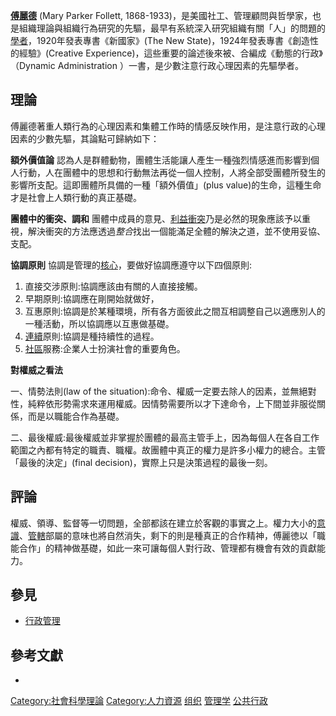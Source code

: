 {{merge to|瑪麗·帕克·傅麗特|discuss=Talk:瑪麗·帕克·傅麗特#请求与動態管理學派合并|time=2018-11-17T11:55:49+00:00}}
{{multiple issues|
{{no footnotes|time=2018-11-17T11:53:29+00:00}}
{{onesource|time=2018-11-17T11:53:29+00:00}}
{{refimprove|time=2018-11-17T11:53:29+00:00}}
}}
'''[[瑪麗·帕克·傅麗特|傅麗德]]''' (Mary Parker Follett, 1868-1933)，是美國社工、管理顧問與哲學家，也是組織理論與組織行為研究的先驅，最早有系統深入研究組織有關「人」的問題的[[學者|學者]]，1920年發表專書《新國家》(The New State)，1924年發表專書《創造性的經驗》(Creative Experience)，這些重要的論述後來被{{link-en|麥卡福|Henry C. Metcalf}}、{{link-en|尤偉克|Lyndall Urwick}}合編成《動態的行政》（Dynamic Administration ）一書，是少數注意行政心理因素的先驅學者。

==理論==
傅麗德著重人類行為的心理因素和集體工作時的情感反映作用，是注意行政的心理因素的少數先驅，其論點可歸納如下：

'''額外價值論''' 認為人是群體動物，團體生活能讓人產生一種強烈情感進而影響到個人行動，人在團體中的思想和行動無法再從一個人控制，人將全部受團體所發生的影響所支配。這即團體所具備的一種「額外價值」(plus value)的生命，這種生命才是社會上人類行動的真正基礎。

'''團體中的衝突、調和''' 團體中成員的意見、[[利益衝突|利益衝突]]乃是必然的現象應該予以重視，解決衝突的方法應透過''整合''找出一個能滿足全體的解決之道，並不使用妥協、支配。

'''協調原則''' 協調是管理的[[核心|核心]]，要做好協調應遵守以下四個原則:
#直接交涉原則:協調應該由有關的人直接接觸。
#早期原則:協調應在剛開始就做好，
#互惠原則:協調是於某種環境，所有各方面彼此之間互相調整自己以適應別人的一種活動，所以協調應以互惠做基礎。
#[[連續|連續]]原則:協調是種持續性的過程。
#[[社區|社區]]服務:企業人士扮演社會的重要角色。

'''對權威之看法'''

一、情勢法則(law of the situation):命令、權威一定要去除人的因素，並無絕對性，純粹依形勢需求來運用權威。因情勢需要所以才下達命令，上下間並非服從關係，而是以職能合作為基礎。

二、最後權威:最後權威並非掌握於團體的最高主管手上，因為每個人在各自工作範圍之內都有特定的職責、職權。故團體中真正的權力是許多小權力的總合。主管「最後的決定」(final decision)，實際上只是決策過程的最後一刻。

==評論==
權威、領導、監督等一切問題，全部都該在建立於客觀的事實之上。權力大小的[[意識|意識]]、[[管轄|管轄]]部屬的意味也將自然消失，剩下的則是種真正的合作精神，傅麗徳以「職能合作」的精神做基礎，如此一來可讓每個人對行政、管理都有機會有效的貢獻能力。

==參見==
*[[行政管理|行政管理]]
==參考文獻==
* {{cite book|last=王濬|title=行政學新編|year=2008}}

[[Category:社會科學理論|Category:社會科學理論]]
[[Category:人力資源|Category:人力資源]]
[[Category:组织|]]
[[Category:管理学|]]
[[Category:公共行政|]]